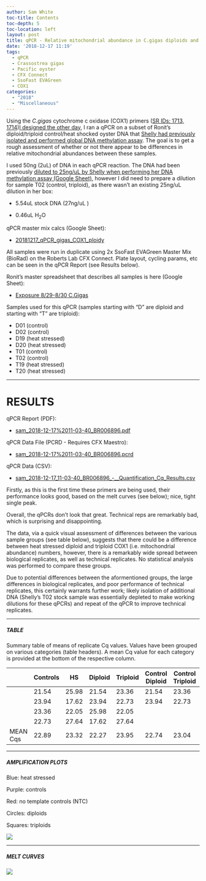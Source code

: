 ```yaml
---
author: Sam White
toc-title: Contents
toc-depth: 5
toc-location: left
layout: post
title: qPCR - Relative mitochondrial abundance in C.gigas diploids and triploids subjected to acute heat stress via COX1
date: '2018-12-17 11:19'
tags:
  - qPCR
  - Crassostrea gigas
  - Pacific oyster
  - CFX Connect
  - SsoFast EVAGreen
  - COX1
categories:
  - "2018"
  - "Miscellaneous"
---
```

Using the _C.gigas_ cytochrome c oxidase (COX1) primers ([SR IDs: 1713, 1714](https://docs.google.com/spreadsheets/d/14m2kkFhxcoKWWIGoAD_7VOVsAg9wilME2UcSLqfnqLI/edit?usp=sharing&authkey=CP736rQK))[I designed the other day](https://robertslab.github.io/sams-notebook/posts/2018/2018-12-11-Primer-Design---Gigas-COX1-using-Primer3/), I ran a qPCR on a subset of Ronit's diploid/triploid control/heat shocked oyster DNA that [Shelly had previously isolated and performed global DNA methylation assay](https://shellytrigg.github.io/12th-post/). The goal is to get a rough assessment of whether or not there appear to be differences in relative mitochondrial abundances between these samples.

I used 50ng (2uL) of DNA in each qPCR reaction. The DNA had been previously [diluted to 25ng/uL by Shelly when performing her DNA methylation assay (Google Sheet)](https://docs.google.com/spreadsheets/d/1t_Z4entkvU5W_z_m6xlGimbOnNGMB_O9avqDgDWt6Xs/edit#gid=0), however I did need to prepare a dilution for sample T02 (control, triploid), as there wasn't an existing 25ng/uL dilution in her box:

- 5.54uL stock DNA (27ng/uL )

- 0.46uL H<sub>2</sub>O

qPCR master mix calcs (Google Sheet):

- [20181217_qPCR_gigas_COX1_ploidy](https://docs.google.com/spreadsheets/d/1cD6X1zR-BcfZqxZBgEDgbJ8ClQ1DWPJ1BzSqgfA-_Yo/edit?usp=sharing)

All samples were run in duplicate using 2x SsoFast EVAGreen Master Mix (BioRad) on the Roberts Lab CFX Connect. Plate layout, cycling params, etc can be seen in the qPCR Report (see Results below).

Ronit's master spreadsheet that describes all samples is here (Google Sheet):

- [Exposure 8/29-8/30 C.Gigas](https://docs.google.com/spreadsheets/d/17mv8gMbmaldggA8Zf0RwBeNF_O4faY8dJFg31XO63K4/edit?usp=sharing)

Samples used for this qPCR (samples starting with "D" are diploid and starting with "T" are triploid):

- D01 (control)
- D02 (control)
- D19 (heat stressed)
- D20 (heat stressed)
- T01 (control)
- T02 (control)
- T19 (heat stressed)
- T20 (heat stressed)

---

# RESULTS

qPCR Report (PDF):

- [sam_2018-12-17%2011-03-40_BR006896.pdf](http://owl.fish.washington.edu/Athaliana/qPCR_data/qPCR_reports/sam_2018-12-17%2011-03-40_BR006896.pdf)

qPCR Data File (PCRD - Requires CFX Maestro):

- [sam_2018-12-17%2011-03-40_BR006896.pcrd](http://owl.fish.washington.edu/scaphapoda/qPCR_data/cfx_connect_data/sam_2018-12-17%2011-03-40_BR006896.pcrd)

qPCR Data (CSV):

- [sam_2018-12-17_11-03-40_BR006896_-__Quantification_Cq_Results.csv](http://owl.fish.washington.edu/Athaliana/qPCR_data/sam_2018-12-17_11-03-40_BR006896_-__Quantification_Cq_Results.csv)


Firstly, as this is the first time these primers are being used, their performance looks good, based on the melt curves (see below); nice, tight single peak.

Overall, the qPCRs don't look that great. Technical reps are remarkably bad, which is surprising and disappointing.

The data, via a quick visual assessment of differences between the various sample groups (see table below), suggests that there could be a difference between heat stressed diploid and triploid COX1 (i.e. mitochondrial abundance) numbers, however, there is a remarkably wide spread between biological replicates, as well as technical replicates. No statistical analysis was performed to compare these groups.

Due to potential differences between the aformentioned groups, the large differences in biological replicates, and poor performance of technical replicates, this certainly warrants further work; likely isolation of additional DNA (Shelly's T02 stock sample was essentially depleted to make working dilutions for these qPCRs) and repeat of the qPCR to improve technical replicates.

---

##### TABLE

Summary table of means of replicate Cq values. Values have been grouped on various categories (table headers). A mean Cq value for each category is provided at the bottom of the respective column.

|          | Controls | HS    | Diploid | Triploid | Control Diploid | Control Triploid | HS diploid | HS triploid |
|----------|----------|-------|---------|----------|-----------------|------------------|------------|-------------|
|          | 21.54    | 25.98 | 21.54   | 23.36    | 21.54           | 23.36            | 25.98      | 22.05       |
|          | 23.94    | 17.62 | 23.94   | 22.73    | 23.94           | 22.73            | 17.62      | 27.64       |
|          | 23.36    | 22.05 | 25.98   | 22.05    |                 |                  |            |             |
|          | 22.73    | 27.64 | 17.62   | 27.64    |                 |                  |            |             |
| MEAN Cqs | 22.89    | 23.32 | 22.27   | 23.95    | 22.74           | 23.04            | 21.80      | 24.85       |

---

##### AMPLIFICATION PLOTS

Blue: heat stressed

Purple: controls

Red: no template controls (NTC)

Circles: diploids

Squares: triploids


![](http://owl.fish.washington.edu/Athaliana/qPCR_data/sam_2018-12-17_11-03-40_amp_plots.png)

---

##### MELT CURVES

![](http://owl.fish.washington.edu/Athaliana/qPCR_data/sam_2018-12-17_11-03-40_melt_plots.png)
